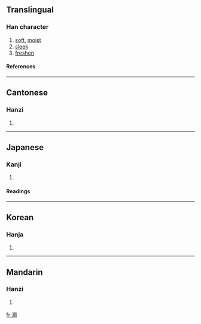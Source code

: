 {{see|润}}

==Translingual==
===Han character===
{{Han char|rn=85|rad=水|as=12|sn=15|four=3712<sub>0</sub>|canj=水日弓土 (EANG)}}
# [[soft]], [[moist]]
# [[sleek]]
# [[freshen]]
====References====
{{Han ref|kx=0649.240|dkj=18255|dj=1060.050|hdz=31748.020|uh=6F64|ud=28516|bh=BCED|bd=48365}}

----
==Cantonese==
===Hanzi===
{{yue-hanzi|jyut=|y=yeun6}}
# {{defn|Cantonese}}

----
==Japanese==
===Kanji===
{{ja-kanji|grade=c|rs=水12}}
# {{defn|Japanese}} 
====Readings====
{{ja-readings|on=[[じゅん]] (jun)|kun=[[うるおう]] (uruou), [[うるむ]] (urumu), [[めぐみ]] (megumi)}}

----
==Korean==
===Hanja===
{{ko-hanja|hangeul=륜>윤|eumhun=|rv=ryun>yun|mr=ryun>yun|y=lyun>yun}}
# {{defn|Korean}}

----
==Mandarin==
===Hanzi===
{{cmn-hanzi|sim=润|pin=[[rùn]] ([[run4]])|wg=jun<sup>4</sup>}}
# {{defn|Mandarin}}

[[fr:潤]]
